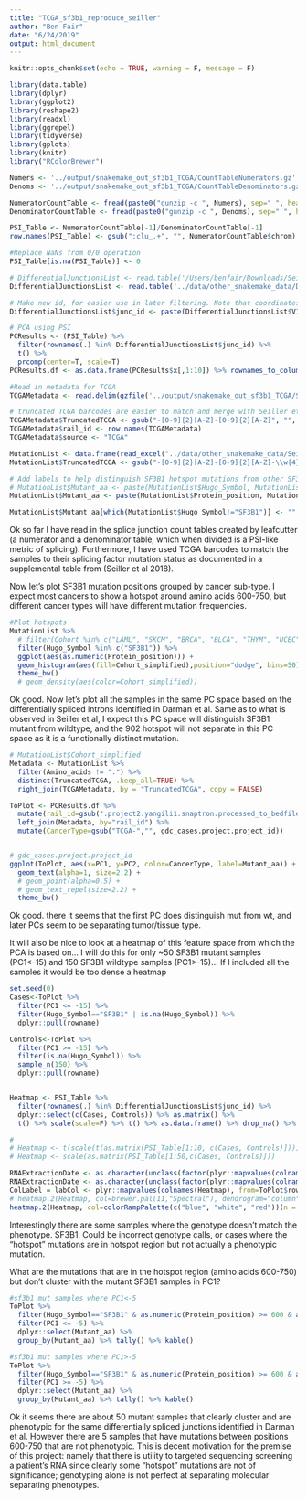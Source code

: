 ```yaml
---
title: "TCGA_sf3b1_reproduce_seiller"
author: "Ben Fair"
date: "6/24/2019"
output: html_document
---
```


```r
knitr::opts_chunk$set(echo = TRUE, warning = F, message = F)
```

```r
library(data.table)
library(dplyr)
library(ggplot2)
library(reshape2)
library(readxl)
library(ggrepel)
library(tidyverse)
library(gplots)
library(knitr)
library("RColorBrewer")
```

```r
Numers <- '../output/snakemake_out_sf3b1_TCGA/CountTableNumerators.gz'
Denoms <- '../output/snakemake_out_sf3b1_TCGA/CountTableDenominators.gz'

NumeratorCountTable <- fread(paste0("gunzip -c ", Numers), sep=" ", header=TRUE, data.table=FALSE)
DenominatorCountTable <- fread(paste0("gunzip -c ", Denoms), sep=" ", header=TRUE, data.table=FALSE)

PSI_Table <- NumeratorCountTable[-1]/DenominatorCountTable[-1]
row.names(PSI_Table) <- gsub(":clu_.+", "", NumeratorCountTable$chrom)

#Replace NaNs from 0/0 operation
PSI_Table[is.na(PSI_Table)] <- 0

# DifferentialJunctionsList <- read.table('/Users/benfair/Downloads/Seiler_S3B1InBRCA_DifferentialJunctions.txt', header=F)
DifferentialJunctionsList <- read.table('../data/other_snakemake_data/DarmanDiffJunctions.LiftedToHg38.bed', header=F)

# Make new id, for easier use in later filtering. Note that coordinates may need to add 1
DifferentialJunctionsList$junc_id <- paste(DifferentialJunctionsList$V1, DifferentialJunctionsList$V2 + 1, DifferentialJunctionsList$V3 + 1, sep=":")

# PCA using PSI
PCResults <- (PSI_Table) %>%
  filter(rownames(.) %in% DifferentialJunctionsList$junc_id) %>%
  t() %>%
  prcomp(center=T, scale=T)
PCResults.df <- as.data.frame(PCResults$x[,1:10]) %>% rownames_to_column()

#Read in metadata for TCGA
TCGAMetadata <- read.delim(gzfile('../output/snakemake_out_sf3b1_TCGA/SnaptronMetadata.TCGA.txt.gz'), row.names=1, na.strings = "NA", stringsAsFactors = T, header=T)

# truncated TCGA barcodes are easier to match and merge with Seiller et al metadata
TCGAMetadata$TruncatedTCGA <- gsub("-[0-9]{2}[A-Z]-[0-9]{2}[A-Z]", "", TCGAMetadata$gdc_cases.samples.portions.analytes.submitter_id)
TCGAMetadata$rail_id <- row.names(TCGAMetadata)
TCGAMetadata$source <- "TCGA"

MutationList <- data.frame(read_excel("../data/other_snakemake_data/SeillerEtAl_MutationList.xlsx"))
MutationList$TruncatedTCGA <- gsub("-[0-9]{2}[A-Z]-[0-9]{2}[A-Z]-\\w{4}-\\w{2}$", "", MutationList$Tumor_Sample_Barcode)

# Add labels to help distinguish SF3B1 hotspot mutations from other SF3B1 mutations in plot
# MutationList$Mutant_aa <- paste(MutationList$Hugo_Symbol, MutationList$Protein_position, MutationList$Amino_acids, sep=":")
MutationList$Mutant_aa <- paste(MutationList$Protein_position, MutationList$Amino_acids, sep=":")

MutationList$Mutant_aa[which(MutationList$Hugo_Symbol!="SF3B1")] <- ""
```


Ok so far I have read in the splice junction count tables created by leafcutter (a numerator and a denominator table, which when divided is a PSI-like metric of splicing). Furthermore, I have used TCGA barcodes to match the samples to their splicing factor mutation status as documented in a supplemental table from (Seiller et al 2018). 

Now let's plot SF3B1 mutation positions grouped by cancer sub-type. I expect most cancers to show a hotspot around amino acids 600-750, but different cancer types will have different mutation frequencies.

```r
#Plot hotspots
MutationList %>%
  # filter(Cohort %in% c("LAML", "SKCM", "BRCA", "BLCA", "THYM", "UCEC", "UVM")) %>%
  filter(Hugo_Symbol %in% c("SF3B1")) %>%
  ggplot(aes(as.numeric(Protein_position))) +
  geom_histogram(aes(fill=Cohort_simplified),position="dodge", bins=50) +
  theme_bw()
  # geom_density(aes(color=Cohort_simplified))
```


Ok good. Now let's plot all the samples in the same PC space based on the differentially spliced introns identified in Darman et al. Same as to what is observed in Seiller et al, I expect this PC space will distinguish SF3B1 mutant from wildtype, and the 902 hotspot will not separate in this PC space as it is a functionally distinct mutation.

```r

# MutationList$Cohort_simplified
Metadata <- MutationList %>%
  filter(Amino_acids != ".") %>%
  distinct(TruncatedTCGA, .keep_all=TRUE) %>%
  right_join(TCGAMetadata, by = "TruncatedTCGA", copy = FALSE)

ToPlot <- PCResults.df %>%
  mutate(rail_id=gsub(".project2.yangili1.snaptron.processed_to_bedfiles.TCGA.","", rowname)) %>%
  left_join(Metadata, by="rail_id") %>%
  mutate(CancerType=gsub("TCGA-","", gdc_cases.project.project_id))


# gdc_cases.project.project_id
ggplot(ToPlot, aes(x=PC1, y=PC2, color=CancerType, label=Mutant_aa)) +
  geom_text(alpha=1, size=2.2) +
  # geom_point(alpha=0.5) +
  # geom_text_repel(size=2.2) +
  theme_bw()
```

Ok good. there it seems that the first PC does distinguish mut from wt, and later PCs seem to be separating tumor/tissue type.

It will also be nice to look at a heatmap of this feature space from which the PCA is based on... I will do this for only ~50 SF3B1 mutant samples (PC1<-15) and 150 SF3B1 wildtype samples (PC1>-15)... If I included all the samples it would be too dense a heatmap
```r
set.seed(0)
Cases<-ToPlot %>%
  filter(PC1 <= -15) %>%
  filter(Hugo_Symbol=="SF3B1" | is.na(Hugo_Symbol)) %>%
  dplyr::pull(rowname)

Controls<-ToPlot %>%
  filter(PC1 >= -15) %>%
  filter(is.na(Hugo_Symbol)) %>%
  sample_n(150) %>%
  dplyr::pull(rowname)


Heatmap <- PSI_Table %>%
  filter(rownames(.) %in% DifferentialJunctionsList$junc_id) %>%
  dplyr::select(c(Cases, Controls)) %>% as.matrix() %>%
  t() %>% scale(scale=F) %>% t() %>% as.data.frame() %>% drop_na() %>% as.matrix()

#
# Heatmap <- t(scale(t(as.matrix(PSI_Table[1:10, c(Cases, Controls)]))))
# Heatmap <- scale(as.matrix(PSI_Table[1:50,c(Cases, Controls)]))

RNAExtractionDate <- as.character(unclass(factor(plyr::mapvalues(colnames(Heatmap), from=ToPlot$rowname, to=ToPlot$CancerType, warn_missing = FALSE) )))
RNAExtractionDate <- as.character(unclass(factor(plyr::mapvalues(colnames(Heatmap), from=ToPlot$rowname, to=ToPlot$Hugo_Symbol, warn_missing = FALSE) )))
ColLabel = labCol <- plyr::mapvalues(colnames(Heatmap), from=ToPlot$rowname, to=ToPlot$Mutant_aa, warn_missing = FALSE)
# heatmap.2(Heatmap, col=brewer.pal(11,"Spectral"), dendrogram="column", trace="none", labRow="", labCol=ColLabel, ColSideColors=RNAExtractionDate, key.title="PSI-Zscore", ylab="574 splice junctions", xlab="200 samples")
heatmap.2(Heatmap, col=colorRampPalette(c("blue", "white", "red"))(n = 299), dendrogram="column", trace="none", labRow="", labCol=ColLabel, ColSideColors=RNAExtractionDate, key.title="PSI-Zscore", ylab="574 splice junctions", xlab="200 samples")
```

Interestingly there are some samples where the genotype doesn't match the phenotype.
SF3B1. Could be incorrect genotype calls, or cases where the "hotspot" mutations are in hotspot region but not actually a phenotypic mutation.

What are the mutations that are in the hotspot region (amino acids 600-750) but don't cluster with the mutant SF3B1 samples in PC1?
```r
#sf3b1 mut samples where PC1<-5
ToPlot %>%
  filter(Hugo_Symbol=="SF3B1" & as.numeric(Protein_position) >= 600 & as.numeric(Protein_position) <= 750) %>%
  filter(PC1 <= -5) %>%
  dplyr::select(Mutant_aa) %>%
  group_by(Mutant_aa) %>% tally() %>% kable()

#sf3b1 mut samples where PC1>-5
ToPlot %>%
  filter(Hugo_Symbol=="SF3B1" & as.numeric(Protein_position) >= 600 & as.numeric(Protein_position) <= 750) %>%
  filter(PC1 >= -5) %>%
  dplyr::select(Mutant_aa) %>%
  group_by(Mutant_aa) %>% tally() %>% kable()
```

Ok it seems there are about 50 mutant samples that clearly cluster and are phenotypic for the same differentially spliced junctions identified in Darman et al. However there are 5 samples that have mutations between positions 600-750 that are not phenotypic. This is decent motivation for the premise of this project: namely that there is utility to targeted sequencing screening a patient's RNA since clearly some "hotspot" mutations are not of significance; genotyping alone is not perfect at separating molecular separating phenotypes.
